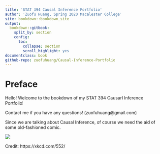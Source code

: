 ```yaml
---
title: 'STAT 394 Causal Inference Portfolio'
author: 'Zuofu Huang, Spring 2020 Macalester College'
site: bookdown::bookdown_site
output: 
  bookdown::gitbook:
    split_by: section
    config:
      toc:
        collapse: section
        scroll_highlight: yes
documentclass: book  
github-repo: zuofuhuang/Causal-Inference-Portfolio
---
```

  
# Preface

Hello! Welcome to the bookdown of my STAT 394 Causarl Inference Portfolio! 

Contact me if you have any questions! (zuofuhuang@gmail.com)

Since we are talking about Causal Inference, of course we need the aid of some old-fashioned comic.

![](startingComic.png)

Credit: https://xkcd.com/552/

